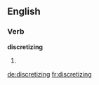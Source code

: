 ==English==

===Verb===
'''discretizing'''

# {{present participle of|[[discretize]]}}

[[de:discretizing]]
[[fr:discretizing]]